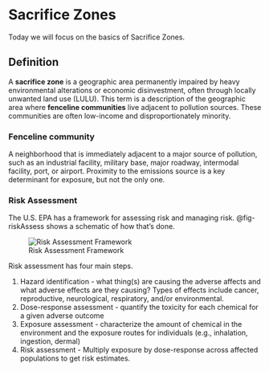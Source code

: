 # Sacrifice Zones {#sec-sacrifice}

::: {.callout-note appearance="simple"}
Today we will focus on the basics of Sacrifice Zones.
:::

## Definition

A **sacrifice zone** is a geographic area permanently impaired by heavy environmental alterations or economic disinvestment, often through locally unwanted land use (LULU). This term is a description of the geographic area where **fenceline communities** live adjacent to pollution sources. These communities are often low-income and disproportionately minority.    

### Fenceline community

A neighborhood that is immediately adjacent to a major source of pollution, such as an industrial facility, military base, major roadway, intermodal facility, port, or airport. Proximity to the emissions source is a key determinant for exposure, but not the only one.

### Risk Assessment

The U.S. EPA has a framework for assessing risk and managing risk. @fig-riskAssess shows a schematic of how that's done.

![Risk Assessment Framework](https://www.epa.gov/sites/default/files/2014-05/image002.jpg){#fig-riskAssess}

Risk assessment has four main steps.

1. Hazard identification - what thing(s) are causing the adverse affects and what adverse effects are they causing? Types of effects include cancer, reproductive, neurological, respiratory, and/or environmental.
2. Dose-response assessment - quantify the toxicity for each chemical for a given adverse outcome
3. Exposure assessment - characterize the amount of chemical in the environment and the exposure routes for individuals (e.g., inhalation, ingestion, dermal) 
4. Risk assessment - Multiply exposure by dose-response across affected populations to get risk estimates.  








